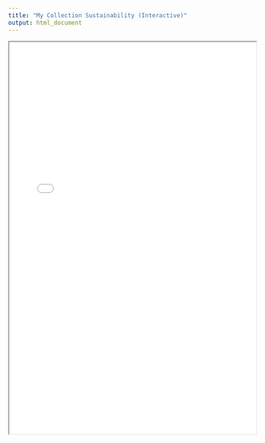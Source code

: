 ```yaml
---
title: "My Collection Sustainability (Interactive)"
output: html_document
---
```


<iframe src="My_collection_sustainability_interactive.html" width="100%" height="800px"></iframe>

